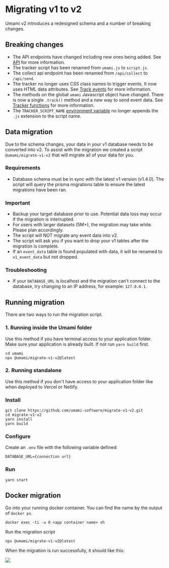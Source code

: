 # Migrating v1 to v2

Umami v2 introduces a redesigned schema and a number of breaking changes.

## Breaking changes

- The API endpoints have changed including new ones being added. See [API](/docs/api) for more information.
- The tracker script has been renamed from `umami.js` to `script.js`.
- The collect api endpoint has been renamed from `/api/collect` to `/api/send`.
- The tracker no longer uses CSS class names to trigger events. It now uses HTML data attributes. See [Track events](/docs/track-events) for more information.
- The methods on the global `umami` Javascript object have changed. There is now a single `.track()` method and a new way to send event data.
  See [Tracker functions](/docs/tracker-functions) for more information.
- The `TRACKER_SCRIPT_NAME` [environment variable](/docs/environment-variables) no longer appends the `.js` extension to the script name.

## Data migration

Due to the schema changes, your data in your v1 database needs to be converted into v2.
To assist with the migration we created a script `@umami/migrate-v1-v2` that will migrate all of your data for you.

### Requirements

- Database schema must be in sync with the latest v1 version (v1.4.0). The script will query the prisma migrations table to ensure the latest migrations have been ran.

### Important

- Backup your target database prior to use. Potential data loss may occur if the migration is interrupted.
- For users with larger datasets (5M+), the migration may take while. Please plan accordingly.
- The script will NOT migrate any event data into v2.
- The script will ask you if you want to drop your v1 tables after the migration is complete.
- If an `event_data` table is found populated with data, it will be renamed to `v1_event_data` but not dropped.

### Troubleshooting

- If your `DATABASE_URL` is localhost and the migration can't connect to the database, try changing to an IP address, for example: `127.0.0.1`.

## Running migration

There are two ways to run the migration script.

### 1. Running inside the Umami folder

Use this method if you have terminal access to your application folder.
Make sure your application is already built. If not run `yarn build` first.

```shell
cd umami
npx @umami/migrate-v1-v2@latest
```

### 2. Running standalone

Use this method if you don't have access to your application folder like when deployed to Vercel or Netlify.

### Install

```shell
git clone https://github.com/umami-software/migrate-v1-v2.git
cd migrate-v1-v2
yarn install
yarn build
```

### Configure

Create an `.env` file with the following variable defined:

```
DATABASE_URL={connection url}
```

### Run

```shell
yarn start
```

## Docker migration

Go into your running docker container. You can find the name by the output of `docker ps`.

```shell
docker exec -ti -u 0 <app container name> sh
```

Run the migration script

```shell
npx @umami/migrate-v1-v2@latest
```

When the migration is run successfully, it should like this:

<img src="/images/v2/migrate-v1-v2.png" />
